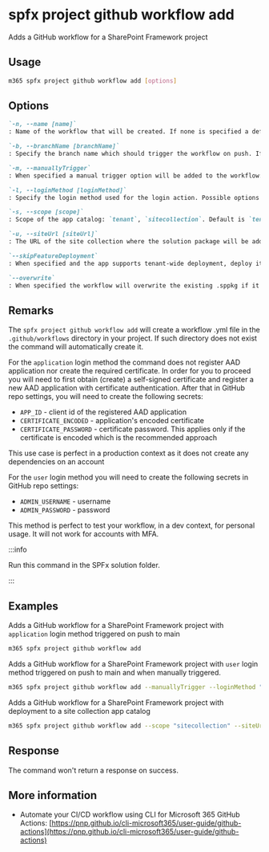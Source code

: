 
# spfx project github workflow add

Adds a GitHub workflow for a SharePoint Framework project

## Usage

```sh
m365 spfx project github workflow add [options]
```

## Options

```md definition-list
`-n, --name [name]`
: Name of the workflow that will be created. If none is specified a default name will be used 'Deploy Solution ${name of sppkg file}'

`-b, --branchName [branchName]`
: Specify the branch name which should trigger the workflow on push. If none is specified a default will be used which is 'main'

`-m, --manuallyTrigger`
: When specified a manual trigger option will be added to the workflow: `workflow_dispatch`

`-l, --loginMethod [loginMethod]`
: Specify the login method used for the login action. Possible options are: `user`, `application`. Default `application`'

`-s, --scope [scope]`
: Scope of the app catalog: `tenant`, `sitecollection`. Default is `tenant`

`-u, --siteUrl [siteUrl]`
: The URL of the site collection where the solution package will be added. Required if scope is set to `sitecollection`

`--skipFeatureDeployment`
: When specified and the app supports tenant-wide deployment, deploy it to the whole tenant

`--overwrite`
: When specified the workflow will overwrite the existing .sppkg if it is already deployed in the app catalog.
```

<Global />

## Remarks

The `spfx project github workflow add` will create a workflow .yml file in the `.github/workflows` directory in your project. If such directory does not exist the command will automatically create it.

For the `application` login method the command does not register AAD application nor create the required certificate. In order for you to proceed you will need to first obtain (create) a self-signed certificate and register a new AAD application with certificate authentication. After that in GitHub repo settings, you will need to create the following secrets:

- `APP_ID` - client id of the registered AAD application
- `CERTIFICATE_ENCODED` - application's encoded certificate
- `CERTIFICATE_PASSWORD` - certificate password. This applies only if the certificate is encoded which is the recommended approach

This use case is perfect in a production context as it does not create any dependencies on an account

For the `user` login method you will need to create the following secrets in GitHub repo settings:

- `ADMIN_USERNAME` - username
- `ADMIN_PASSWORD` - password

This method is perfect to test your workflow, in a dev context, for personal usage. It will not work for accounts with MFA.

:::info

Run this command in the SPFx solution folder.

:::
    
## Examples

Adds a GitHub workflow for a SharePoint Framework project with `application` login method triggered on push to main

```sh
m365 spfx project github workflow add 
```

Adds a GitHub workflow for a SharePoint Framework project with `user` login method triggered on push to main and when manually triggered. 

```sh
m365 spfx project github workflow add --manuallyTrigger --loginMethod "user"
```

Adds a GitHub workflow for a SharePoint Framework project with deployment to a site collection app catalog

```sh
m365 spfx project github workflow add --scope "sitecollection" --siteUrl "https://some.sharepoint.com/sites/someSite"
```

## Response

The command won't return a response on success.

## More information

- Automate your CI/CD workflow using CLI for Microsoft 365 GitHub Actions: [https://pnp.github.io/cli-microsoft365/user-guide/github-actions](https://pnp.github.io/cli-microsoft365/user-guide/github-actions)
